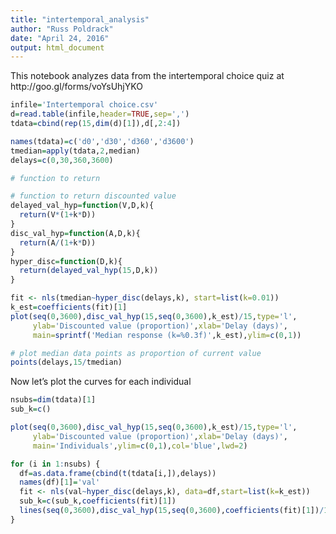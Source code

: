 ```yaml
---
title: "intertemporal_analysis"
author: "Russ Poldrack"
date: "April 24, 2016"
output: html_document
---
```


This notebook analyzes data from the intertemporal choice quiz at http://goo.gl/forms/voYsUhjYKO

```r
infile='Intertemporal choice.csv'
d=read.table(infile,header=TRUE,sep=',')
tdata=cbind(rep(15,dim(d)[1]),d[,2:4])

names(tdata)=c('d0','d30','d360','d3600')
tmedian=apply(tdata,2,median)
delays=c(0,30,360,3600)

# function to return 

# function to return discounted value
delayed_val_hyp=function(V,D,k){
  return(V*(1+k*D))
}
disc_val_hyp=function(A,D,k){
  return(A/(1+k*D))
}
hyper_disc=function(D,k){
  return(delayed_val_hyp(15,D,k))
}

fit <- nls(tmedian~hyper_disc(delays,k), start=list(k=0.01))
k_est=coefficients(fit)[1]
plot(seq(0,3600),disc_val_hyp(15,seq(0,3600),k_est)/15,type='l',
     ylab='Discounted value (proportion)',xlab='Delay (days)',
     main=sprintf('Median response (k=%0.3f)',k_est),ylim=c(0,1))

# plot median data points as proportion of current value
points(delays,15/tmedian)

```

Now let's plot the curves for each individual

```r

nsubs=dim(tdata)[1]
sub_k=c()

plot(seq(0,3600),disc_val_hyp(15,seq(0,3600),k_est)/15,type='l',
     ylab='Discounted value (proportion)',xlab='Delay (days)',
     main='Individuals',ylim=c(0,1),col='blue',lwd=2)

for (i in 1:nsubs) {
  df=as.data.frame(cbind(t(tdata[i,]),delays))
  names(df)[1]='val'
  fit <- nls(val~hyper_disc(delays,k), data=df,start=list(k=k_est))
  sub_k=c(sub_k,coefficients(fit)[1])
  lines(seq(0,3600),disc_val_hyp(15,seq(0,3600),coefficients(fit)[1])/15)
}

```



